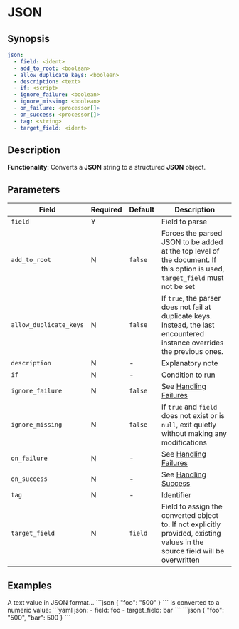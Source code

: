 # JSON

## Synopsis

```yaml {2}
json:
  - field: <ident>
  - add_to_root: <boolean>
  - allow_duplicate_keys: <boolean>
  - description: <text>
  - if: <script>
  - ignore_failure: <boolean>
  - ignore_missing: <boolean>
  - on_failure: <processor[]>
  - on_success: <processor[]>
  - tag: <string>
  - target_field: <ident>
```

## Description

**Functionality**: Converts a **JSON** string to a structured **JSON** object.

## Parameters

|Field|Required|Default|Description|
|---|---|---|---|
|`field`|Y||Field to parse|
|`add_to_root`|N|`false`|Forces the parsed JSON to be added at the top level of the document. If this option is used, `target_field` must not be set|
|`allow_duplicate_keys`|N|`false`|If `true`, the parser does not fail at duplicate keys. Instead, the last encountered instance overrides the previous ones.|
|`description`|N|-|Explanatory note|
|`if`|N|-|Condition to run|
|`ignore_failure`|N|`false`|See [Handling Failures](../handling-failures.mdx)|
|`ignore_missing`|N|`false`|If `true` and `field` does not exist or is `null`, exit quietly without making any modifications|
|`on_failure`|N|-|See [Handling Failures](../handling-failures.mdx)|
|`on_success`|N|-|See [Handling Success](../handling-success.mdx)|
|`tag`|N|-|Identifier|
|`target_field`|N|`field`|Field to assign the converted object to. If not explicitly provided, existing values in the source field will be overwritten|

## Examples

<ExampleGrid>
  <CommentCol>
    A text value in JSON format...
  </CommentCol>
  <CodeCol>
    ```json
    {
      "foo": "500"
    }
    ```
  </CodeCol>
  <CommentCol>
    is converted to a numeric value:
  </CommentCol>
  <CodeCol>
    ```yaml
    json:
      - field: foo
      - target_field: bar
    ```
    ```json
    {
      "foo": "500",
      "bar": 500
    }
    ```
  </CodeCol>
</ExampleGrid>
